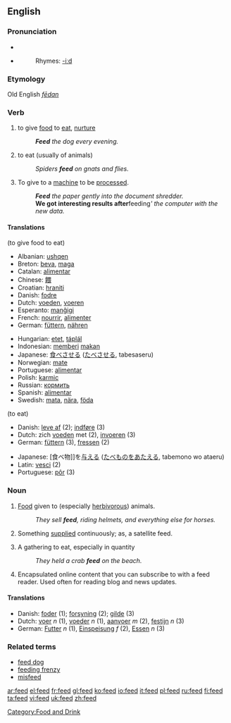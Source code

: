 ==English==

===Pronunciation===
*{{SAMPA|/'fid/}}
*{{IPA|/'fid/}}
*:Rhymes: [[Rhymes:English:-iːd|-iːd]]

===Etymology===
Old English ''[[fēdan]]''

===Verb===
{{en-verb|feeds|feeding|fed}}

# {{transitive}} to give [[food]] to [[eat]], [[nurture]]
#:'''''Feed''' the dog every evening.''
# {{intransitive}} to eat (usually of animals)
#:''Spiders '''feed''' on gnats and flies.''
# {{transitive}} To give to a [[machine]] to be [[process]]ed.
#:'''''Feed''' the paper gently into the document shredder.''
#:'''We got interesting results after '''feeding''' the computer with the new data.''

====Translations====
(to give food to eat)
{{top}}
*Albanian: [[ushqen]]
*Breton: [[beva]], [[maga]]
*Catalan: [[alimentar]]
*Chinese: [[餵]]
*Croatian: [[hraniti]]
*Danish: [[fodre]]
*Dutch: [[voeden]], [[voeren]]
*Esperanto: [[manĝigi]]
*French: [[nourrir]], [[alimenter]]
*German: [[füttern]], [[nähren]]
{{mid}}
*Hungarian: [[etet]], [[táplál]]
*Indonesian: [[beri|memberi]] [[makan]]
*Japanese: [[食べさせる]] ([[たべさせる]], tabesaseru)
*Norwegian: [[mate#Norwegian|mate]]
*Portuguese: [[alimentar#Portuguese|alimentar]]
*Polish: [[karmic]]
*Russian: [[кормить]]
*Spanish: [[alimentar#Spanish|alimentar]]
*Swedish: [[mata]], [[nära]], [[föda]]
{{bottom}}

(to eat)
{{top}}
*Danish: [[leve af]] (2); [[indføre]] (3)
*Dutch: zich [[voeden]] met (2), [[invoeren]] (3)
*German: [[füttern]] (3), [[fressen]] (2)
{{mid}}
*Japanese: [食べ物]]を[[与える]] ([[たべもの]]を[[あたえる]], tabemono wo ataeru)
*Latin: [[vesci]] (2)
*Portuguese: [[pôr]] (3)
{{bottom}}

===Noun===
{{en-noun|s|-}}

# {{uncountable}} [[food|Food]] given to (especially [[herbivor]]ous) animals.
#:''They sell '''feed''', riding helmets, and everything else for horses.''
# Something [[supply|supplied]] continuously; as, a satellite feed.
# {{countable}} A gathering to eat, especially in quantity
#:''They held a crab '''feed''' on the beach.''
# Encapsulated online content that you can subscribe to with a feed reader. Used often for reading blog and news updates.

====Translations====
{{rfc-trans}}
*Danish: [[foder]] (1); [[forsyning]] (2); [[gilde]] (3)
*Dutch: [[voer]] ''n'' (1), [[voeder]] ''n'' (1), [[aanvoer]] ''m'' (2), [[festijn]] ''n'' (3)
*German: [[Futter]] ''n'' (1), [[Einspeisung]] ''f'' (2), [[Essen]] ''n'' (3)

===Related terms===
*[[feed dog]]
*[[feeding frenzy]]
*[[misfeed]]

[[Category:Food and Drink]]

[[ar:feed]]
[[el:feed]]
[[fr:feed]]
[[gl:feed]]
[[ko:feed]]
[[io:feed]]
[[it:feed]]
[[pl:feed]]
[[ru:feed]]
[[fi:feed]]
[[ta:feed]]
[[vi:feed]]
[[uk:feed]]
[[zh:feed]]